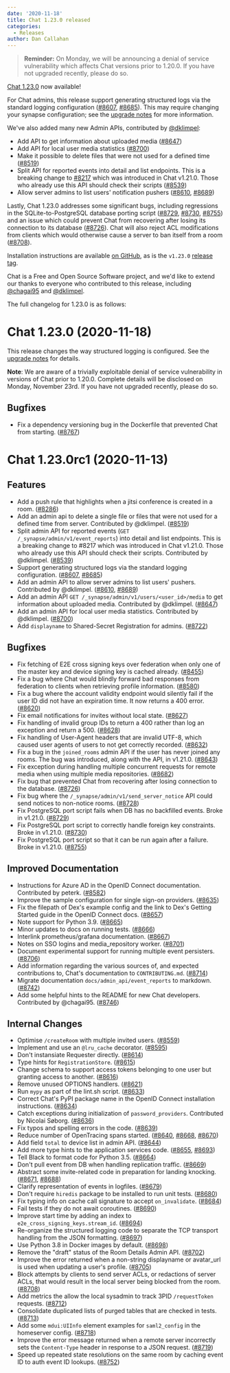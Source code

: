 ```yaml
---
date: '2020-11-18'
title: Chat 1.23.0 released
categories:
  - Releases
author: Dan Callahan
---
```


> __Reminder:__ On Monday, we will be announcing a denial of service vulnerability which affects Chat versions prior to 1.20.0. If you have not upgraded recently, please do so.

[Chat 1.23.0](https://github.com/matrix-org/synapse/releases/tag/v1.23.0) now available!

For Chat admins, this release support generating structured logs via the standard logging configuration ([#8607](https://github.com/matrix-org/synapse/issues/8607), [#8685](https://github.com/matrix-org/synapse/issues/8685)). This may require changing your synapse configuration; see the [upgrade notes](https://github.com/matrix-org/synapse/blob/v1.23.0rc1/UPGRADE.rst#upgrading-to-v1230) for more information.

We've also added many new Admin APIs, contributed by [@dklimpel](https://github.com/dklimpel):

  * Add API to get information about uploaded media ([#8647](https://github.com/matrix-org/synapse/issues/8647))
  * Add API for local user media statistics ([#8700](https://github.com/matrix-org/synapse/issues/8700))
  * Make it possible to delete files that were not used for a defined time ([#8519](https://github.com/matrix-org/synapse/issues/8519))
  * Split API for reported events into detail and list endpoints. This is a breaking change to [#8217](https://github.com/matrix-org/synapse/issues/8217) which was introduced in Chat v1.21.0. Those who already use this API should check their scripts ([#8539](https://github.com/matrix-org/synapse/issues/8539)) 
  * Allow server admins to list users' notification pushers ([#8610](https://github.com/matrix-org/synapse/issues/8610), [#8689](https://github.com/matrix-org/synapse/issues/8689))

Lastly, Chat 1.23.0 addresses some significant bugs, including regressions in the SQLite-to-PostgreSQL database porting script ([#8729](http://github.com/matrix-org/synapse/issues/8729), [#8730](http://github.com/matrix-org/synapse/issues/8730), [#8755](http://github.com/matrix-org/synapse/issues/8755)) and an issue which could prevent Chat from recovering after losing its connection to its database ([#8726](https://github.com/matrix-org/synapse/issues/8726)). Chat will also reject ACL modifications from clients which would otherwise cause a server to ban itself from a room ([#8708](https://github.com/matrix-org/synapse/issues/8708)).

Installation instructions are available [on GitHub](https://github.com/matrix-org/synapse/blob/master/INSTALL.md), as is the `v1.23.0` [release tag](https://github.com/matrix-org/synapse/releases/tag/v1.23.0).

Chat is a Free and Open Source Software project, and we'd like to extend our thanks to everyone who contributed to this release, including [@chagai95](https://github.com/chagai95) and [@dklimpel](https://github.com/dklimpel).

The full changelog for 1.23.0 is as follows:

Chat 1.23.0 (2020-11-18)
===========================

This release changes the way structured logging is configured. See the [upgrade notes](UPGRADE.rst#upgrading-to-v1230) for details.

**Note**: We are aware of a trivially exploitable denial of service vulnerability in versions of Chat prior to 1.20.0. Complete details will be disclosed on Monday, November 23rd. If you have not upgraded recently, please do so.

Bugfixes
--------

- Fix a dependency versioning bug in the Dockerfile that prevented Chat from starting. ([\#8767](https://github.com/matrix-org/synapse/issues/8767))


Chat 1.23.0rc1 (2020-11-13)
==============================

Features
--------

- Add a push rule that highlights when a jitsi conference is created in a room. ([\#8286](https://github.com/matrix-org/synapse/issues/8286))
- Add an admin api to delete a single file or files that were not used for a defined time from server. Contributed by @dklimpel. ([\#8519](https://github.com/matrix-org/synapse/issues/8519))
- Split admin API for reported events (`GET /_synapse/admin/v1/event_reports`) into detail and list endpoints. This is a breaking change to #8217 which was introduced in Chat v1.21.0. Those who already use this API should check their scripts. Contributed by @dklimpel. ([\#8539](https://github.com/matrix-org/synapse/issues/8539))
- Support generating structured logs via the standard logging configuration. ([\#8607](https://github.com/matrix-org/synapse/issues/8607), [\#8685](https://github.com/matrix-org/synapse/issues/8685))
- Add an admin API to allow server admins to list users' pushers. Contributed by @dklimpel. ([\#8610](https://github.com/matrix-org/synapse/issues/8610), [\#8689](https://github.com/matrix-org/synapse/issues/8689))
- Add an admin API `GET /_synapse/admin/v1/users/<user_id>/media` to get information about uploaded media. Contributed by @dklimpel. ([\#8647](https://github.com/matrix-org/synapse/issues/8647))
- Add an admin API for local user media statistics. Contributed by @dklimpel. ([\#8700](https://github.com/matrix-org/synapse/issues/8700))
- Add `displayname` to Shared-Secret Registration for admins. ([\#8722](https://github.com/matrix-org/synapse/issues/8722))


Bugfixes
--------

- Fix fetching of E2E cross signing keys over federation when only one of the master key and device signing key is cached already. ([\#8455](https://github.com/matrix-org/synapse/issues/8455))
- Fix a bug where Chat would blindly forward bad responses from federation to clients when retrieving profile information. ([\#8580](https://github.com/matrix-org/synapse/issues/8580))
- Fix a bug where the account validity endpoint would silently fail if the user ID did not have an expiration time. It now returns a 400 error. ([\#8620](https://github.com/matrix-org/synapse/issues/8620))
- Fix email notifications for invites without local state. ([\#8627](https://github.com/matrix-org/synapse/issues/8627))
- Fix handling of invalid group IDs to return a 400 rather than log an exception and return a 500. ([\#8628](https://github.com/matrix-org/synapse/issues/8628))
- Fix handling of User-Agent headers that are invalid UTF-8, which caused user agents of users to not get correctly recorded. ([\#8632](https://github.com/matrix-org/synapse/issues/8632))
- Fix a bug in the `joined_rooms` admin API if the user has never joined any rooms. The bug was introduced, along with the API, in v1.21.0. ([\#8643](https://github.com/matrix-org/synapse/issues/8643))
- Fix exception during handling multiple concurrent requests for remote media when using multiple media repositories. ([\#8682](https://github.com/matrix-org/synapse/issues/8682))
- Fix bug that prevented Chat from recovering after losing connection to the database. ([\#8726](https://github.com/matrix-org/synapse/issues/8726))
- Fix bug where the `/_synapse/admin/v1/send_server_notice` API could send notices to non-notice rooms. ([\#8728](https://github.com/matrix-org/synapse/issues/8728))
- Fix PostgreSQL port script fails when DB has no backfilled events. Broke in v1.21.0. ([\#8729](https://github.com/matrix-org/synapse/issues/8729))
- Fix PostgreSQL port script to correctly handle foreign key constraints. Broke in v1.21.0. ([\#8730](https://github.com/matrix-org/synapse/issues/8730))
- Fix PostgreSQL port script so that it can be run again after a failure. Broke in v1.21.0. ([\#8755](https://github.com/matrix-org/synapse/issues/8755))


Improved Documentation
----------------------

- Instructions for Azure AD in the OpenID Connect documentation. Contributed by peterk. ([\#8582](https://github.com/matrix-org/synapse/issues/8582))
- Improve the sample configuration for single sign-on providers. ([\#8635](https://github.com/matrix-org/synapse/issues/8635))
- Fix the filepath of Dex's example config and the link to Dex's Getting Started guide in the OpenID Connect docs. ([\#8657](https://github.com/matrix-org/synapse/issues/8657))
- Note support for Python 3.9. ([\#8665](https://github.com/matrix-org/synapse/issues/8665))
- Minor updates to docs on running tests. ([\#8666](https://github.com/matrix-org/synapse/issues/8666))
- Interlink prometheus/grafana documentation. ([\#8667](https://github.com/matrix-org/synapse/issues/8667))
- Notes on SSO logins and media_repository worker. ([\#8701](https://github.com/matrix-org/synapse/issues/8701))
- Document experimental support for running multiple event persisters. ([\#8706](https://github.com/matrix-org/synapse/issues/8706))
- Add information regarding the various sources of, and expected contributions to, Chat's documentation to `CONTRIBUTING.md`. ([\#8714](https://github.com/matrix-org/synapse/issues/8714))
- Migrate documentation `docs/admin_api/event_reports` to markdown. ([\#8742](https://github.com/matrix-org/synapse/issues/8742))
- Add some helpful hints to the README for new Chat developers. Contributed by @chagai95. ([\#8746](https://github.com/matrix-org/synapse/issues/8746))


Internal Changes
----------------

- Optimise `/createRoom` with multiple invited users. ([\#8559](https://github.com/matrix-org/synapse/issues/8559))
- Implement and use an `@lru_cache` decorator. ([\#8595](https://github.com/matrix-org/synapse/issues/8595))
- Don't instansiate Requester directly. ([\#8614](https://github.com/matrix-org/synapse/issues/8614))
- Type hints for `RegistrationStore`. ([\#8615](https://github.com/matrix-org/synapse/issues/8615))
- Change schema to support access tokens belonging to one user but granting access to another. ([\#8616](https://github.com/matrix-org/synapse/issues/8616))
- Remove unused OPTIONS handlers. ([\#8621](https://github.com/matrix-org/synapse/issues/8621))
- Run `mypy` as part of the lint.sh script. ([\#8633](https://github.com/matrix-org/synapse/issues/8633))
- Correct Chat's PyPI package name in the OpenID Connect installation instructions. ([\#8634](https://github.com/matrix-org/synapse/issues/8634))
- Catch exceptions during initialization of `password_providers`. Contributed by Nicolai Søborg. ([\#8636](https://github.com/matrix-org/synapse/issues/8636))
- Fix typos and spelling errors in the code. ([\#8639](https://github.com/matrix-org/synapse/issues/8639))
- Reduce number of OpenTracing spans started. ([\#8640](https://github.com/matrix-org/synapse/issues/8640), [\#8668](https://github.com/matrix-org/synapse/issues/8668), [\#8670](https://github.com/matrix-org/synapse/issues/8670))
- Add field `total` to device list in admin API. ([\#8644](https://github.com/matrix-org/synapse/issues/8644))
- Add more type hints to the application services code. ([\#8655](https://github.com/matrix-org/synapse/issues/8655), [\#8693](https://github.com/matrix-org/synapse/issues/8693))
- Tell Black to format code for Python 3.5. ([\#8664](https://github.com/matrix-org/synapse/issues/8664))
- Don't pull event from DB when handling replication traffic. ([\#8669](https://github.com/matrix-org/synapse/issues/8669))
- Abstract some invite-related code in preparation for landing knocking. ([\#8671](https://github.com/matrix-org/synapse/issues/8671), [\#8688](https://github.com/matrix-org/synapse/issues/8688))
- Clarify representation of events in logfiles. ([\#8679](https://github.com/matrix-org/synapse/issues/8679))
- Don't require `hiredis` package to be installed to run unit tests. ([\#8680](https://github.com/matrix-org/synapse/issues/8680))
- Fix typing info on cache call signature to accept `on_invalidate`. ([\#8684](https://github.com/matrix-org/synapse/issues/8684))
- Fail tests if they do not await coroutines. ([\#8690](https://github.com/matrix-org/synapse/issues/8690))
- Improve start time by adding an index to `e2e_cross_signing_keys.stream_id`. ([\#8694](https://github.com/matrix-org/synapse/issues/8694))
- Re-organize the structured logging code to separate the TCP transport handling from the JSON formatting. ([\#8697](https://github.com/matrix-org/synapse/issues/8697))
- Use Python 3.8 in Docker images by default. ([\#8698](https://github.com/matrix-org/synapse/issues/8698))
- Remove the "draft" status of the Room Details Admin API. ([\#8702](https://github.com/matrix-org/synapse/issues/8702))
- Improve the error returned when a non-string displayname or avatar_url is used when updating a user's profile. ([\#8705](https://github.com/matrix-org/synapse/issues/8705))
- Block attempts by clients to send server ACLs, or redactions of server ACLs, that would result in the local server being blocked from the room. ([\#8708](https://github.com/matrix-org/synapse/issues/8708))
- Add metrics the allow the local sysadmin to track 3PID `/requestToken` requests. ([\#8712](https://github.com/matrix-org/synapse/issues/8712))
- Consolidate duplicated lists of purged tables that are checked in tests. ([\#8713](https://github.com/matrix-org/synapse/issues/8713))
- Add some `mdui:UIInfo` element examples for `saml2_config` in the homeserver config. ([\#8718](https://github.com/matrix-org/synapse/issues/8718))
- Improve the error message returned when a remote server incorrectly sets the `Content-Type` header in response to a JSON request. ([\#8719](https://github.com/matrix-org/synapse/issues/8719))
- Speed up repeated state resolutions on the same room by caching event ID to auth event ID lookups. ([\#8752](https://github.com/matrix-org/synapse/issues/8752))
